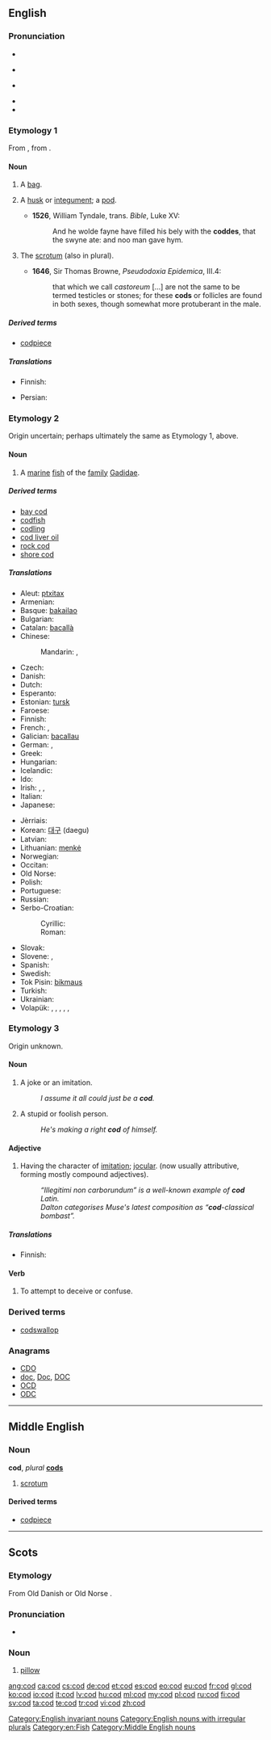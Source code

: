 {{also|COD}}
==English==
{{wikipedia}}

===Pronunciation===
* {{rhymes|ɑːd}}
* {{a|UK}} {{IPA|/kɒd/}}
* {{a|US}} {{IPA|/kɑd/}}
* {{audio|en-us-cod.ogg|Audio (US)}}
* {{rhymes|ɒd}}

===Etymology 1===
From {{etyl|ang}} {{term|codd}}, from {{proto|Germanic|kuddaz}}.

====Noun====
{{en-noun}}

# {{obsolete}} A [[bag]].
# {{obsolete}} A [[husk]] or [[integument]]; a [[pod]].
#* '''1526''', William Tyndale, trans. ''Bible'', Luke XV:
#*: And he wolde fayne have filled his bely with the '''coddes''', that the swyne ate: and noo man gave hym.
# {{context|now|_|rare}} The [[scrotum]] (also in plural).
#* '''1646''', Sir Thomas Browne, ''Pseudodoxia Epidemica'', III.4:
#*: that which we call ''castoreum'' [...] are not the same to be termed testicles or stones; for these '''cods''' or follicles are found in both sexes, though somewhat more protuberant in the male.

=====Derived terms=====
* [[codpiece]]

=====Translations=====
{{trans-top|husk or pod}}
* Finnish: {{t+|fi|kuori}}
{{trans-mid}}
* Persian: {{t|fa|کیسه|tr=kise|sc=fa-Arab}}
{{trans-bottom}}

===Etymology 2===
Origin uncertain; perhaps ultimately the same as Etymology 1, above.

====Noun====
{{en-noun|cod|pl2=cods}}

# A [[marine]] [[fish]] of the [[family]] [[Gadidae]].

=====Derived terms=====
* [[bay cod]]
* [[codfish]]
* [[codling]]
* [[cod liver oil]]
* [[rock cod]]
* [[shore cod]]

=====Translations=====
{{trans-top|marine fish of the family Gadidae}}
* Aleut: [[ptxitax]]
* Armenian: {{t-|hy|ձողաձուկ|tr=joġajuk}}
* Basque: [[bakailao]]
* Bulgarian: {{t+|bg|треска|f}}
* Catalan: [[bacallà]] {{m}}
* Chinese:
*: Mandarin: {{t|zh|鱈魚|sc=Hani}}, {{t|zh|鳕鱼|tr=xuěyú|sc=Hani}}
* Czech: {{t-|cs|treska|f}}
* Danish: {{t-|da|torsk|m}}
* Dutch: {{t+|nl|kabeljauw|m}}
* Esperanto: {{t-|eo|moruo|xs=Esperanto}}
* Estonian: [[tursk]]
* Faroese: {{t|fo|toskur|m}}
* Finnish: {{t+|fi|turska|m}}
* French: {{t+|fr|morue|f}}, {{t+|fr|cabillaud|m}}
* Galician: [[bacallau]] {{m}}
* German: {{t+|de|Kabeljau|m}}, {{t+|de|Dorsch|m}}
* Greek: {{t+|el|μπακαλιάρος|m|tr=bakaliáros}}
* Hungarian: {{t+|hu|tőkehal}}
* Icelandic: {{t+|is|þorskur|m}}
* Ido: {{t+|io|moruo|xs=Ido}}
* Irish: {{t+|ga|trosc|m|xs=Irish}}, {{t|ga|bod donn|m|xs=Irish}}, {{t|ga|bod rua|m|xs=Irish}}
* Italian: {{t+|it|merluzzo|m}}
* Japanese: {{t+|ja|鱈|tr=[[たら]], tara}}
{{trans-mid}}
* Jèrriais: {{tø|roa-jer|mouothue|f}}
* Korean: [[대구]] (daegu)
* Latvian: {{t|lv|menca|f}}
* Lithuanian: [[menkė]] {{f}}
* Norwegian: {{t-|no|torsk|m}}
* Occitan: {{t|oc|merluça|xs=Occitan}}
* Old Norse: {{tø|non|þorskr|m}}
* Polish: {{t+|pl|dorsz|m}}
* Portuguese: {{t+|pt|bacalhau|m}}
* Russian: {{t+|ru|треска|f|tr=treská}}
* Serbo-Croatian:
*: Cyrillic: {{t|sh|бакалар|m|alt=бака̀ла̄р|sc=Cyrl}}
*: Roman: {{t|sh|bakalar|m|alt=bakàlār}}
* Slovak: {{t|sk|treska|f}}
* Slovene: {{t+|sl|trska|f|alt=tŕska}}, {{t+|sl|polenovka|f}}
* Spanish: {{t+|es|bacalao|m}}
* Swedish: {{t+|sv|torsk|c}}
* Tok Pisin: [[bikmaus]]
* Turkish: {{t|tr|morina}}
* Ukrainian: {{t-|uk|тріска|f|xs=Ukrainian}}
* Volapük: {{qualifier|male or female}} {{t|vo|gadut}}, {{qualifier|male}} {{t|vo|higadut}}, {{qualifier|female}} {{t|vo|jigadut}}, {{qualifier|male or female offspring, young}} {{t|vo|gadutül}}, {{qualifier|male offspring, young}} {{t|vo|higadutül}}, {{qualifier|female offspring, young}} {{t|vo|jigadutül}}
{{trans-bottom}}

===Etymology 3===
Origin unknown.

====Noun====
{{en-noun}}

# A joke or an imitation.
#: ''I assume it all could just be a '''cod'''.''
# A stupid or foolish person.
#: ''He's making a right '''cod''' of himself.''

====Adjective====
{{en-adj}}

# Having the character of [[imitation]]; [[jocular]]. (now usually attributive, forming mostly compound adjectives).
#: ''“Illegitimi non carborundum” is a well-known example of '''cod''' Latin.''
#: ''Dalton categorises Muse's latest composition as “'''cod'''-classical bombast”.''

=====Translations=====
{{trans-top|false, mock}}
* Finnish: {{t+|fi|teko|alt=teko-}}
{{trans-mid}}
{{trans-bottom}}

====Verb====
{{en-verb|cods|codding|codded}}

# {{slang|transitive|dialectal}} To attempt to deceive or confuse.

===Derived terms===
* [[codswallop]] <!-- proposed derivation, unclear from which sense – see etymology there -->

===Anagrams===
* [[CDO#English|CDO]]
* [[doc#English|doc]], [[Doc#English|Doc]], [[DOC#English|DOC]]
* [[OCD#English|OCD]]
* [[ODC#English|ODC]]

[[Category:English invariant nouns]]
[[Category:English nouns with irregular plurals]]
[[Category:en:Fish]]

----

==Middle English==

===Noun===
'''cod''', ''plural'' '''[[cods]]'''

# [[scrotum]]

====Derived terms====
* [[codpiece]]

[[Category:Middle English nouns]]

----

==Scots==

===Etymology===
From Old Danish {{term|kodde}} or Old Norse {{term|koddi}}.

===Pronunciation===
* {{IPA|/kɒd/|lang=sco}}

===Noun===
{{sco-noun}}

# [[pillow]]

[[ang:cod]]
[[ca:cod]]
[[cs:cod]]
[[de:cod]]
[[et:cod]]
[[es:cod]]
[[eo:cod]]
[[eu:cod]]
[[fr:cod]]
[[gl:cod]]
[[ko:cod]]
[[io:cod]]
[[it:cod]]
[[lv:cod]]
[[hu:cod]]
[[ml:cod]]
[[my:cod]]
[[pl:cod]]
[[ru:cod]]
[[fi:cod]]
[[sv:cod]]
[[ta:cod]]
[[te:cod]]
[[tr:cod]]
[[vi:cod]]
[[zh:cod]]